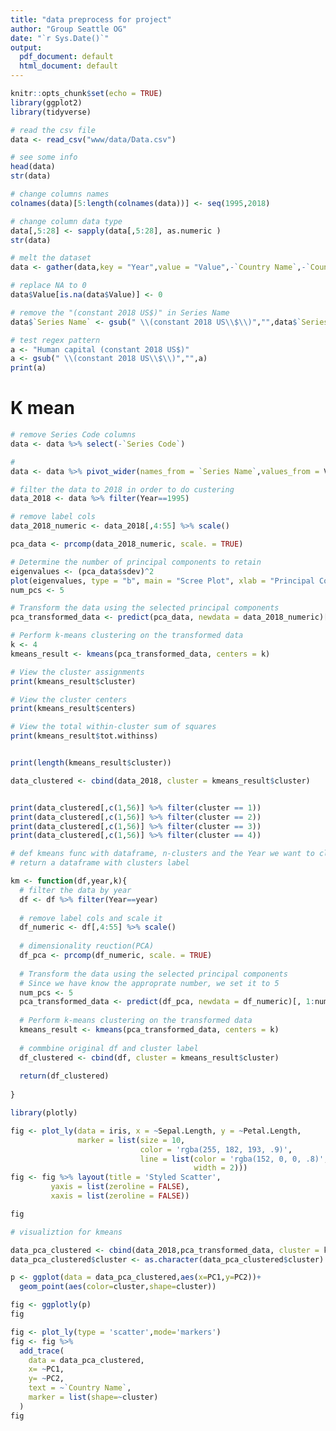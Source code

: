```yaml
---
title: "data preprocess for project"
author: "Group Seattle OG"
date: "`r Sys.Date()`"
output:
  pdf_document: default
  html_document: default
---
```


```r
knitr::opts_chunk$set(echo = TRUE)
library(ggplot2)
library(tidyverse)
```

```r
# read the csv file
data <- read_csv("www/data/Data.csv")
```

```r
# see some info
head(data)
str(data)
```

```r
# change columns names
colnames(data)[5:length(colnames(data))] <- seq(1995,2018)
```

```r
# change column data type
data[,5:28] <- sapply(data[,5:28], as.numeric )
str(data)
```

```r
# melt the dataset
data <- gather(data,key = "Year",value = "Value",-`Country Name`,-`Country Code`,-`Series Name`,-`Series Code`)
```

```r
# replace NA to 0
data$Value[is.na(data$Value)] <- 0
```

```r
# remove the "(constant 2018 US$)" in Series Name
data$`Series Name` <- gsub(" \\(constant 2018 US\\$\\)","",data$`Series Name`)
```

```r
# test regex pattern
a <- "Human capital (constant 2018 US$)"
a <- gsub(" \\(constant 2018 US\\$\\)","",a)
print(a)
```

# K mean

```r
# remove Series Code columns
data <- data %>% select(-`Series Code`)
```

```r
# 
data <- data %>% pivot_wider(names_from = `Series Name`,values_from = Value)
```

```r
# filter the data to 2018 in order to do custering
data_2018 <- data %>% filter(Year==1995)
```

```r
# remove label cols
data_2018_numeric <- data_2018[,4:55] %>% scale()
```

```r
pca_data <- prcomp(data_2018_numeric, scale. = TRUE)

# Determine the number of principal components to retain
eigenvalues <- (pca_data$sdev)^2
plot(eigenvalues, type = "b", main = "Scree Plot", xlab = "Principal Component", ylab = "Eigenvalue")
num_pcs <- 5

# Transform the data using the selected principal components
pca_transformed_data <- predict(pca_data, newdata = data_2018_numeric)[, 1:num_pcs]

# Perform k-means clustering on the transformed data
k <- 4
kmeans_result <- kmeans(pca_transformed_data, centers = k)

# View the cluster assignments
print(kmeans_result$cluster)

# View the cluster centers
print(kmeans_result$centers)

# View the total within-cluster sum of squares
print(kmeans_result$tot.withinss)


print(length(kmeans_result$cluster))

data_clustered <- cbind(data_2018, cluster = kmeans_result$cluster)



```

```r

print(data_clustered[,c(1,56)] %>% filter(cluster == 1))
print(data_clustered[,c(1,56)] %>% filter(cluster == 2))
print(data_clustered[,c(1,56)] %>% filter(cluster == 3))
print(data_clustered[,c(1,56)] %>% filter(cluster == 4))
```

```r
# def kmeans func with dataframe, n-clusters and the Year we want to cluster
# return a dataframe with clusters label

km <- function(df,year,k){
  # filter the data by year
  df <- df %>% filter(Year==year)
  
  # remove label cols and scale it
  df_numeric <- df[,4:55] %>% scale()
  
  # dimensionality reuction(PCA)
  df_pca <- prcomp(df_numeric, scale. = TRUE)
  
  # Transform the data using the selected principal components
  # Since we have know the approprate number, we set it to 5
  num_pcs <- 5
  pca_transformed_data <- predict(df_pca, newdata = df_numeric)[, 1:num_pcs]
  
  # Perform k-means clustering on the transformed data
  kmeans_result <- kmeans(pca_transformed_data, centers = k)
  
  # commbine original df and cluster label
  df_clustered <- cbind(df, cluster = kmeans_result$cluster)
  
  return(df_clustered)
  
}
```

```r
library(plotly)

fig <- plot_ly(data = iris, x = ~Sepal.Length, y = ~Petal.Length,
               marker = list(size = 10,
                             color = 'rgba(255, 182, 193, .9)',
                             line = list(color = 'rgba(152, 0, 0, .8)',
                                         width = 2)))
fig <- fig %>% layout(title = 'Styled Scatter',
         yaxis = list(zeroline = FALSE),
         xaxis = list(zeroline = FALSE))

fig

```

```r
# visualiztion for kmeans

data_pca_clustered <- cbind(data_2018,pca_transformed_data, cluster = kmeans_result$cluster)
data_pca_clustered$cluster <- as.character(data_pca_clustered$cluster)

p <- ggplot(data = data_pca_clustered,aes(x=PC1,y=PC2))+
  geom_point(aes(color=cluster,shape=cluster))

fig <- ggplotly(p)
fig

```

```r
fig <- plot_ly(type = 'scatter',mode='markers')
fig <- fig %>% 
  add_trace(
    data = data_pca_clustered,
    x= ~PC1,
    y= ~PC2,
    text = ~`Country Name`,
    marker = list(shape=~cluster)
  )
fig
```
